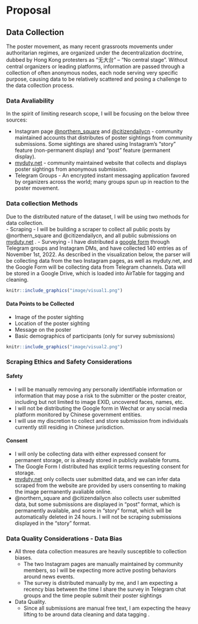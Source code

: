 # Proposal

## Data Collection

The poster movement, as many recent grassroots movements under authoritarian regimes, are organized under the decentralization doctrine, dubbed by Hong Kong protesters as "无大台" -- "No central stage". Without central organizers or leading platforms, information are passed through a collection of often anonymous nodes, each node serving very specific purpose, causing data to be relatively scattered and posing a challenge to the data collection process. 

### Data Avaliability
In the spirit of limiting research scope, I will be focusing on the below three sources:

- Instagram page [@northern_square](https://www.instagram.com/northern_square/) and [@citizendailycn](https://www.instagram.com/citizensdailycn/?hl=en) - community maintained accounts that distributes of poster sightings from community submissions. Some sightings are shared using Instagram's "story" feature (non-permanent display) and "post" feature (permanent display).
- [myduty.net](myduty.net)  - community maintained website that collects and displays poster sightings from anonymous submission.
- Telegram Groups - An encrypted instant messaging application favored by organizers across the world; many groups spun up in reaction to the poster movement.


### Data collection Methods
Due to the distributed nature of the dataset, I will be using two methods for data collection.  
- Scraping - I will be building a scraper to collect all public posts by @northern_square and @citizendailycn, and all public submissions on [myduty.net](myduty.net) .
- Surveying - I have distributed a [google form](https://forms.gle/EMAsYP5kapgbz44u7) through Telegram groups and Instagram DMs, and have collected 140 entries as of November 1st, 2022.
As described in the visualization below, the parser will be collecting data from the two Instagram pages, as well as myduty.net, and the Google Form will be collecting data from Telegram channels. Data will be stored in a Google Drive, which is loaded into AirTable for tagging and cleaning.

```r
knitr::include_graphics("image/visual1.png")
```

#### Data Points to be Collected
- Image of the poster sighting
- Location of the poster sighting
- Message on the poster
- Basic demographics of participants (only for survey submissions)

```r
knitr::include_graphics("image/visual2.png")
```

### Scraping Ethics and Safety Considerations 
#### Safety 
- I will be manually removing any personally identifiable information or information that may pose a risk to the submitter or the poster creator, including but not limited to image EXID, uncovered faces, names, etc.
- I will not be distributing the Google form in Wechat or any social media platform monitored by Chinese government entities.
- I will use my discretion to collect and store submission from individuals currently still residing in Chinese jurisdiction.
	
#### Consent
- I will only be collecting data with either expressed consent for permanent storage, or is already stored in publicly available forums. 
 - The Google Form I distributed has explicit terms requesting consent for storage. 
 - [myduty.net](myduty.net) only collects user submitted data, and we can infer data scraped from the website are provided by users consenting to making the image permanently avaliable online.
 - @northern_square and @citizendailycn also collects user submitted data, but some submissions are displayed in "post" format, which is permanently available, and some in "story" format, which will be automatically deleted in 24 hours. I will not be scraping submissions displayed in the "story" format.

### Data Quality Considerations	- Data Bias
- All three data collection measures are heavily susceptible to collection biases. 
	- The two Instagram pages are manually maintained by community members, so I will be expecting more active posting behaviors around news events.
	- The survey is distributed manually by me, and I am expecting a recency bias between the time I share the survey in Telegram chat groups and the time people submit their poster sightings
- Data Quality.
	- Since all submissions are manual free text, I am expecting the heavy lifting to be around data cleaning and data tagging .



